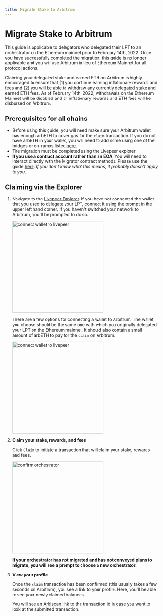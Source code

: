 ```yaml
---
title: Migrate Stake to Arbitrum
---
```



# Migrate Stake to Arbitrum

This guide is applicable to delegators who delegated their LPT to an orchestrator on the Ethereum mainnet prior to February 14th, 2022. Once you have successfully completed the migration, this guide is no longer applicable and you will use Arbitrum in lieu of Ethereum Mainnet for all protocol actions.

<Callout type="warning">
  Claiming your delegated stake and earned ETH on Arbitrum is highly encouraged
  to ensure that (1) you continue earning inflationary rewards and fees and (2)
  you will be able to withdraw any currently delegated stake and earned ETH
  fees. As of February 14th, 2022, withdrawals on the Ethereum Mainnet will be
  disabled and all inflationary rewards and ETH fees will be disbursed on
  Arbitrum.
</Callout>

## Prerequisites for all chains

- Before using this guide, you will need make sure your Arbitrum wallet has enough arbETH to cover gas for the `claim` transaction. If you do not have arbETH in your wallet, you will need to add some using one of the bridges or on-ramps listed [here](https://portal.arbitrum.one/).
- The migration must be completed using the Livepeer explorer
- **If you use a contract account rather than an EOA**: You will need to interact directly with the Migrator contract methods. Please use the guide [here](/guides/orchestrating/migrate-from-contract-wallet). _If you don’t know what this means, it probably doesn’t apply to you._

## Claiming via the Explorer

1.  Navigate to the [Livepeer Explorer](http://explorer.livepeer.org). If you have not connected the wallet that you used to delegate your LPT, connect it using the prompt in the upper left hand corner. If you haven't switched your network to Arbitrum, you'll be prompted to do so.

    <img
      src="/images/delegating-guides/connect-wallet-d.png"
      alt="connect wallet to livepeer"
      width="300"
    />

    There are a few options for connecting a wallet to Arbitrum. The wallet you choose should be the same one with which you originally delegated your LPT on the Ethereum mainnet. It should also contain a small amount of arbETH to pay for the `claim` on Arbitrum.

    <img
      src="/images/delegating-guides/connect-wallet-d2.png"
      alt="connect wallet to livepeer"
      width="300"
    />

2.  **Claim your stake, rewards, and fees**

    Click `Claim` to initiate a transaction that will claim your stake, rewards and fees.

    <img
      src="/images/delegating-guides/confirm-d.png"
      alt="confirm orchestrator"
      width="300"
    />

    **If your orchestrator has not migrated and has not conveyed plans to migrate, you will see a prompt to choose a new orchestrator.**

3.  **View your profile**

    Once the `claim` transaction has been confirmed (this usually takes a few seconds on Arbitrum), you see a link to your profile. Here, you'll be able to see your newly claimed balances.

    You will see an [Arbiscan](https://arbiscan.io/) link to the transaction id in case you want to look at the submitted transaction.
